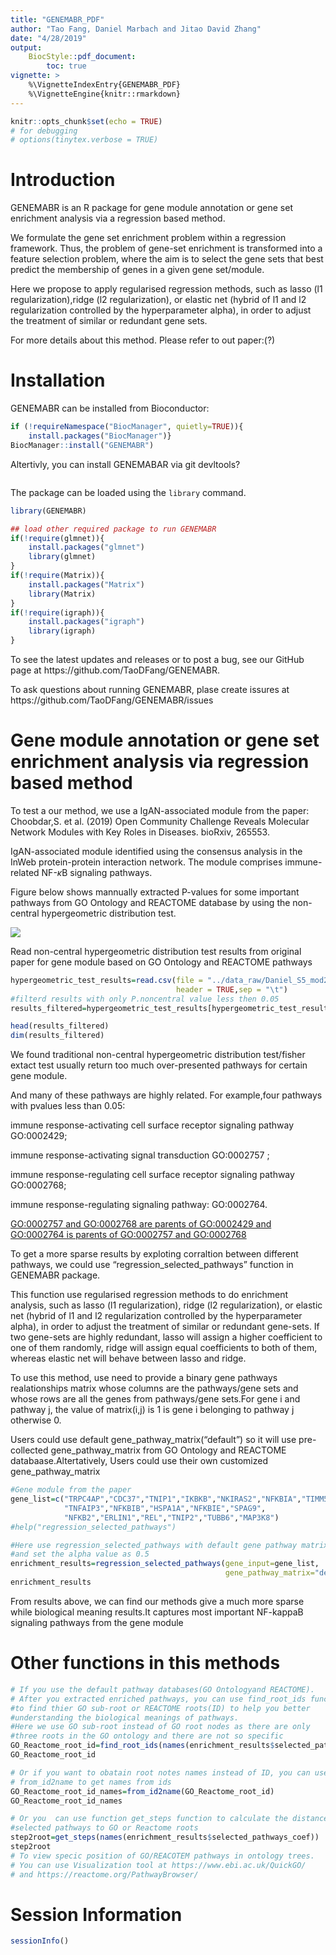 ```yaml
---
title: "GENEMABR_PDF"
author: "Tao Fang, Daniel Marbach and Jitao David Zhang"
date: "4/28/2019"
output:
    BiocStyle::pdf_document:
        toc: true
vignette: >
    %\VignetteIndexEntry{GENEMABR_PDF}
    %\VignetteEngine{knitr::rmarkdown}
---
```


```r
knitr::opts_chunk$set(echo = TRUE)
# for debugging
# options(tinytex.verbose = TRUE)
```

# Introduction
GENEMABR is  an R package for gene module annotation or gene set enrichment 
analysis via a regression based method.

We formulate the gene set enrichment problem within a regression framework. 
Thus, the problem of gene-set enrichment is transformed into a feature 
selection problem, where the aim is to select the gene sets that best predict
the membership of genes in a given gene set/module. 

Here we propose to apply regularised regression methods, such as lasso 
(l1 regularization),ridge (l2 regularization), or elastic net (hybrid of 
l1 and l2 regularization controlled by the hyperparameter alpha), in order to
adjust the treatment of similar or redundant gene sets.

For more details about this method. Please refer to out paper:(?)
 

# Installation
GENEMABR can be installed from Bioconductor:
```r
if (!requireNamespace("BiocManager", quietly=TRUE)){
    install.packages("BiocManager")}
BiocManager::install("GENEMABR")
```

Altertivly, you can install GENEMABAR via git devltools?
```r

```

The package can be loaded using the `library` command.
```r
library(GENEMABR)

## load other required package to run GENEMABR
if(!require(glmnet)){
    install.packages("glmnet")
    library(glmnet)
}
if(!require(Matrix)){
    install.packages("Matrix")
    library(Matrix)
}
if(!require(igraph)){
    install.packages("igraph")
    library(igraph)
}

```

To see the latest updates and releases or to post a bug, see our GitHub page 
at https://github.com/TaoDFang/GENEMABR. 

To ask questions about running GENEMABR, plase create issures 
at https://github.com/TaoDFang/GENEMABR/issues

# Gene module annotation or gene set enrichment analysis via regression based method 
To test a our method, we use a IgAN-associated module from the paper: 
Choobdar,S. et al. (2019) Open Community Challenge Reveals Molecular Network Modules with Key Roles in Diseases. bioRxiv, 265553.

IgAN-associated module identified using the consensus analysis in the InWeb 
protein-protein interaction network. The module comprises immune-related NF-$\kappa$B signaling pathways.

Figure below shows mannually extracted P-values for some important  pathways
from GO Ontology and REACTOME database by using the non-central hypergeometric distribution test. 

![](../inst/figures/figureS5module283.png)


Read non-central hypergeometric distribution test results from original paper 
for gene module based on GO Ontology and REACTOME pathways
```r
hypergeometric_test_results=read.csv(file = "../data_raw/Daniel_S5_mod283.txt",
                                     header = TRUE,sep = "\t")
#filterd results with only P.noncentral value less then 0.05
results_filtered=hypergeometric_test_results[hypergeometric_test_results$P.noncentral<0.05,]

head(results_filtered)
dim(results_filtered)
```

We found traditional non-central hypergeometric distribution test/fisher extact test 
usually return too much over-presented pathways for certain gene module. 

And many of  these pathways are highly related.
For example,four pathways with pvalues less than 0.05: 

immune response-activating cell surface receptor signaling pathway  GO:0002429;

immune response-activating signal transduction GO:0002757 ;

immune response-regulating cell surface receptor signaling pathway GO:0002768;

immune response-regulating signaling pathway: GO:0002764.

[GO:0002757 and GO:0002768 are parents of GO:0002429 and GO:0002764 is parents of GO:0002757 and GO:0002768 ](https://www.ebi.ac.uk/QuickGO/term/GO:0002429)


To get a more sparse results by exploting corraltion between different pathways,
we could use "regression_selected_pathways" function in GENEMABR package.

This function use regularised regression methods to do enrichment analysis, 
such as lasso (l1 regularization), ridge (l2 regularization), or elastic net 
(hybrid of l1 and l2 regularization controlled by the hyperparameter alpha), 
in order to adjust the treatment of similar or redundant gene-sets. 
If two gene-sets are highly redundant, lasso will assign a higher coefficient 
to one of them randomly, ridge will assign equal coefficients to both of them,
whereas elastic net will behave between lasso and ridge.

To use this method, use need to provide a binary gene pathways realationships 
matrix whose columns are the pathways/gene sets and whose rows are all the genes 
from pathways/gene sets.For gene i and pathway j, the value of matrix(i,j) is 1 is gene i belonging to pathway j otherwise 0.

Users could use default gene_pathway_matrix("default") so it will use pre-collected 
gene_pathway_matrix from GO Ontology and REACTOME databaase.Altertatively, Users 
could use their own customized gene_pathway_matrix 
```r
#Gene module from the paper
gene_list=c("TRPC4AP","CDC37","TNIP1","IKBKB","NKIRAS2","NFKBIA","TIMM50","RELB",
            "TNFAIP3","NFKBIB","HSPA1A","NFKBIE","SPAG9",
            "NFKB2","ERLIN1","REL","TNIP2","TUBB6","MAP3K8")
#help("regression_selected_pathways")

#Here use regression_selected_pathways with default gene pathway matrix 
#and set the alpha value as 0.5
enrichment_results=regression_selected_pathways(gene_input=gene_list,
                                                gene_pathway_matrix="default",alpha=0.5)
enrichment_results
```
From results above, we can find our methods give a much more sparse while biological meaning results.It captures most important NF-kappaB signaling pathways from the gene module

# Other functions in this methods
```r
# If you use the default pathway databases(GO Ontologyand REACTOME).
# After you extracted enriched pathways, you can use find_root_ids function
#to find thier GO sub-root or REACTOME roots(ID) to help you better
#understanding the biological meanings of pathways.
#Here we use GO sub-root instead of GO root nodes as there are only 
#three roots in the GO ontology and there are not so specific 
GO_Reactome_root_id=find_root_ids(names(enrichment_results$selected_pathways_coef))
GO_Reactome_root_id

# Or if you want to obatain root notes names instead of ID, you can use function
# from_id2name to get names from ids
GO_Reactome_root_id_names=from_id2name(GO_Reactome_root_id)
GO_Reactome_root_id_names

# Or you  can use function get_steps function to calculate the distance from
#selected pathways to GO or Reactome roots
step2root=get_steps(names(enrichment_results$selected_pathways_coef))
step2root
# To view specic position of GO/REACOTEM pathways in ontology trees.
# You can use Visualization tool at https://www.ebi.ac.uk/QuickGO/ 
# and https://reactome.org/PathwayBrowser/ 
```


# Session Information
```r
sessionInfo()
```
